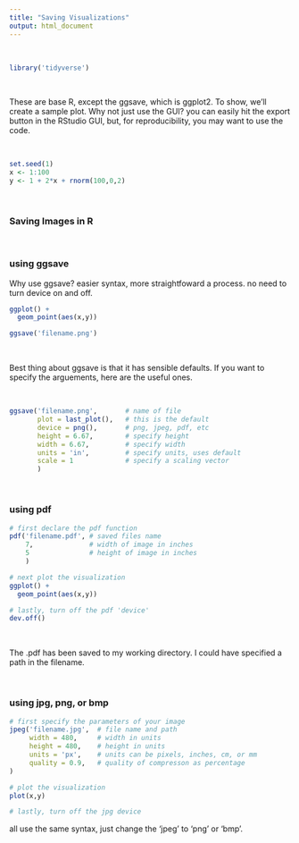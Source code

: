 ```yaml
---
title: "Saving Visualizations"
output: html_document
---
```


<br>

```r
library('tidyverse')
```

<br>

These are base R, except the ggsave, which is ggplot2. To show, we'll create a sample plot. Why not just use the GUI? you can easily hit the export button in the RStudio GUI, but, for reproducibility, you may want to use the code. 

<br> 

```r
set.seed(1)
x <- 1:100
y <- 1 + 2*x + rnorm(100,0,2)
```

<br>

### Saving Images in R 

<br> 


### using ggsave

Why use ggsave? easier syntax, more straightfoward a process. no need to turn device on and off. 

```r
ggplot() + 
  geom_point(aes(x,y))

ggsave('filename.png')
```

<br> 

Best thing about ggsave is that it has sensible defaults. If you want to specify the arguements, here are the useful ones. 

<br> 

```r
ggsave('filename.png',       # name of file
       plot = last_plot(),   # this is the default
       device = png(),       # png, jpeg, pdf, etc
       height = 6.67,        # specify height
       width = 6.67,         # specify width
       units = 'in',         # specify units, uses default
       scale = 1             # specify a scaling vector 
       )
```

<br> 

### using pdf

```r
# first declare the pdf function
pdf('filename.pdf', # saved files name
    7,              # width of image in inches
    5               # height of image in inches
    )

# next plot the visualization
ggplot() + 
  geom_point(aes(x,y))

# lastly, turn off the pdf 'device'
dev.off()
```

<br>

The .pdf has been saved to my working directory. I could have specified a path in the filename. 

<br> 

### using jpg, png, or bmp

```r
# first specify the parameters of your image
jpeg('filename.jpg',  # file name and path
     width = 480,     # width in units
     height = 480,    # height in units
     units = 'px',    # units can be pixels, inches, cm, or mm
     quality = 0.9,   # quality of compresson as percentage
)

# plot the visualization
plot(x,y)

# lastly, turn off the jpg device
```

all use the same syntax, just change the 'jpeg' to 'png' or 'bmp'. 
